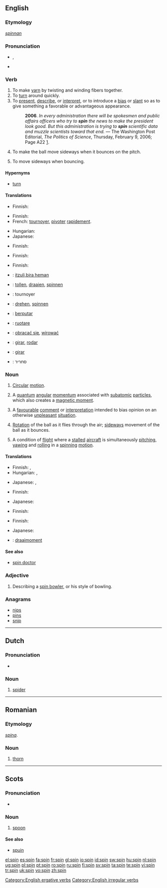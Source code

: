 {{wikipedia|dab=spin}}
==English==

===Etymology===
{{OE.}} ''[[spinnan]]''

===Pronunciation===
* {{IPA|/spɪn/}}, {{SAMPA|/spIn/}}
* {{audio|en-us-spin.ogg|Audio (US)}}
*: {{rhymes|ɪn}}

===Verb===
{{en-verb|spins|spinning|'''[[spun]]''' ''or'' '''[[span]]'''|spun}}

# To make [[yarn]] by twisting and winding fibers together.
# To [[turn]] around quickly.
# To [[present]], [[describe]], or [[interpret]], or to introduce a [[bias]] or [[slant]] so as to give something a favorable or advantageous appearance.
#: '''2006'''. ''In every administration there will be spokesmen and public affairs officers who try to '''spin''' the news to make the president look good. But this administration is trying to '''spin''' scientific data and muzzle scientists toward that end.'' &mdash; The Washington Post Editorial, ''The Politics of Science'', Thursday, February 9, 2006; Page A22 [http://www.washingtonpost.com/wp-dyn/content/article/2006/02/08/AR2006020801991.html].
# {{context|cricket|of a bowler}} To make the ball move sideways when it bounces on the pitch.
# {{context|cricket|of a ball}} To move sideways when bouncing.

====Hypernyms====
* [[turn]]

====Translations====
{{trans-top|to make yarn}}
* Finnish: {{t|fi|kutoa}}
{{trans-mid}}
{{trans-bottom}}

{{trans-top|to turn around quickly}}
* Finnish: {{t|fi|pyöriä}}
* French: [[tournoyer]], [[pivoter]] [[rapidement]].
{{trans-mid}}
* Hungarian: {{t|hu|forog}}
* Japanese: {{t|ja|回転する|tr=kaiten suru|sc=Jpan}}
{{trans-bottom}}

{{trans-top|to present a bias}}
* Finnish: {{t|fi|kaunistella}}
{{trans-mid}}
{{trans-bottom}}

{{trans-top|to make the ball move sideways}}
* Finnish: {{t|fi|lyödä}} {{t|fi|kierre}}
{{trans-mid}}
{{trans-bottom}}

{{trans-top|to move sideways when bouncing}}
* Finnish: {{t|fi|kiertyä}}
{{trans-mid}}
{{trans-bottom}}

{{checktrans-top}}
* {{ttbc|Basque}}: [[itzuli,bira heman]]
* {{ttbc|Dutch}}: [[tollen]], [[draaien]], [[spinnen]]
* {{ttbc|French}}: tournoyer
* {{ttbc|German}}: [[drehen]], [[spinnen]]
* {{ttbc|Indonesian}}: [[putar|berputar]]
* {{ttbc|Italian}}: [[ruotare]]
{{checktrans-mid}}
* {{ttbc|Polish}}: [[obracać się]], [[wirować]]
* {{ttbc|Portuguese}}: [[girar]], [[rodar]]
* {{ttbc|Spanish}}: [[girar]]
* {{ttbc|Hebrew}}: סחריר
{{checktrans-bottom}}

===Noun===
{{en-noun}}

# [[circular|Circular]] [[motion]].
# {{physics}} A [[quantum]] [[angular]] [[momentum]] associated with [[subatomic]] [[particle]]s, which also creates a [[magnetic moment]].
# A [[favourable]] [[comment]] or [[interpretation]] intended to bias opinion on an otherwise [[unpleasant]] [[situation]].
# {{cricket}} [[rotation|Rotation]] of the ball as it flies through the air; [[sideways]] movement of the ball as it bounces.
# A condition of [[flight]] where a [[stall]]ed [[aircraft]] is simultaneously [[pitching]], [[yawing]] and [[rolling]] in a [[spinning]] [[motion]].

====Translations====
{{trans-top|circular motion}}
* Finnish: {{t|fi|pyörintä}}, {{t|fi|pyörivä}} {{t|fi|liike}}
* Hungarian: {{t|hu|pörgés}}, {{t|hu|forgás}}
{{trans-mid}}
* Japanese: {{t|ja|回転|tr=kaiten|sc=Jpan}}, {{t|ja|スピン|tr=supin|sc=Jpan}}
{{trans-bottom}}

{{trans-top|physics: quantum angular momentum}}
* Finnish: {{t|fi|spin}}
{{trans-mid}}
* Japanese: {{t|ja|スピン|tr=supin|sc=Jpan}}
{{trans-bottom}}

{{trans-top|favourable comment}}
{{trans-mid}}
{{trans-bottom}}

{{trans-top|cricket: rotation of a ball}}
* Finnish: {{t|fi|kierre}}
{{trans-mid}}
{{trans-bottom}}

{{trans-top|flight condition}}
* Finnish: {{t|fi|syöksykierre}}
{{trans-mid}}
* Japanese: {{t|ja|きりもみ|tr=kaiten|sc=Jpan}}
{{trans-bottom}}

{{checktrans-top}}
* {{ttbc|Dutch}}: [[draaimoment]] {{n}}
{{checktrans-bottom}}

====See also====
* [[spin doctor]]

===Adjective===
{{en-adj|-}}

# {{cricket}} Describing a [[spin bowler]], or his style of bowling.

===Anagrams===
* [[nips]]
* [[pins]]
* [[snip]]

[[Category:English ergative verbs]]
[[Category:English irregular verbs]]

----

==Dutch==

===Pronunciation===
* {{audio|Nl-spin.ogg|audio}}

===Noun===
{{nl-noun|g=m|spinnen}}

# [[spider]]

----

==Romanian==

===Etymology===
{{L.|ro}} ''[[spina]]''.

===Noun===
{{ro-noun|gend=m|pl=spini}}

# [[thorn]]

----

==Scots==

===Pronunciation===
* {{IPA|/spɪn/}}

===Noun===
{{sco-noun}}

# {{South Scots}} [[spoon]]

====See also====
* [[spuin]]

[[el:spin]]
[[es:spin]]
[[fa:spin]]
[[fr:spin]]
[[gl:spin]]
[[io:spin]]
[[id:spin]]
[[sw:spin]]
[[hu:spin]]
[[nl:spin]]
[[ug:spin]]
[[pl:spin]]
[[pt:spin]]
[[ro:spin]]
[[ru:spin]]
[[fi:spin]]
[[sv:spin]]
[[ta:spin]]
[[te:spin]]
[[vi:spin]]
[[tr:spin]]
[[uk:spin]]
[[vo:spin]]
[[zh:spin]]